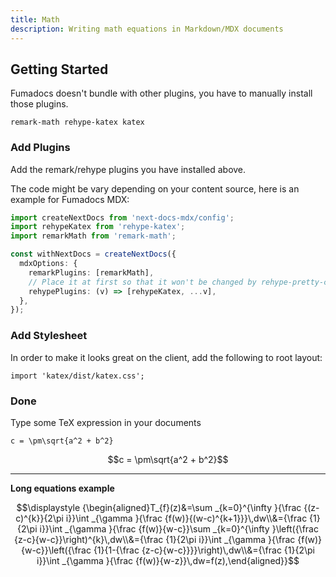 ```yaml
---
title: Math
description: Writing math equations in Markdown/MDX documents
---
```



## Getting Started

Fumadocs doesn't bundle with other plugins, you have to manually install
those plugins.

```package-install
remark-math rehype-katex katex
```

### Add Plugins

Add the remark/rehype plugins you have installed above.

The code might be vary depending on your content source, here is an example for Fumadocs MDX:

```ts
import createNextDocs from 'next-docs-mdx/config';
import rehypeKatex from 'rehype-katex';
import remarkMath from 'remark-math';

const withNextDocs = createNextDocs({
  mdxOptions: {
    remarkPlugins: [remarkMath],
    // Place it at first so that it won't be changed by rehype-pretty-code
    rehypePlugins: (v) => [rehypeKatex, ...v],
  },
});
```

### Add Stylesheet

In order to make it looks great on the client, add the following to root layout:

```tsx
import 'katex/dist/katex.css';
```

### Done

Type some TeX expression in your documents

```mdx
c = \pm\sqrt{a^2 + b^2}
```

```math
c = \pm\sqrt{a^2 + b^2}
```

---

**Long equations example**

```math
\displaystyle {\begin{aligned}T_{f}(z)&=\sum _{k=0}^{\infty }{\frac {(z-c)^{k}}{2\pi i}}\int _{\gamma }{\frac {f(w)}{(w-c)^{k+1}}}\,dw\\&={\frac {1}{2\pi i}}\int _{\gamma }{\frac {f(w)}{w-c}}\sum _{k=0}^{\infty }\left({\frac {z-c}{w-c}}\right)^{k}\,dw\\&={\frac {1}{2\pi i}}\int _{\gamma }{\frac {f(w)}{w-c}}\left({\frac {1}{1-{\frac {z-c}{w-c}}}}\right)\,dw\\&={\frac {1}{2\pi i}}\int _{\gamma }{\frac {f(w)}{w-z}}\,dw=f(z),\end{aligned}}
```
